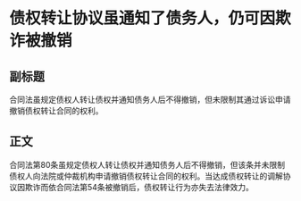 # 债权转让协议虽通知了债务人，仍可因欺诈被撤销
## 副标题
合同法虽规定债权人转让债权并通知债务人后不得撤销，但未限制其通过诉讼申请撤销债权转让合同的权利。
## 正文
合同法第80条虽规定债权人转让债权并通知债务人后不得撤销，但该条并未限制债权人向法院或仲裁机构申请撤销债权转让合同的权利。当达成债权转让的调解协议因欺诈而依合同法第54条被撤销后，债权转让行为亦失去法律效力。